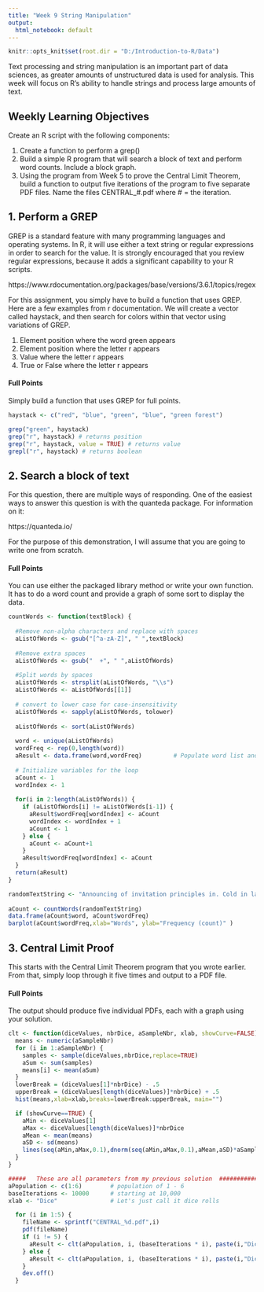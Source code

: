 ```yaml
---
title: "Week 9 String Manipulation"
output:
  html_notebook: default
---
```

```r
knitr::opts_knit$set(root.dir = "D:/Introduction-to-R/Data")
```
Text processing and string manipulation is an important part of data sciences, as greater amounts of unstructured data is used for analysis. This week will focus on R’s ability to handle strings and process large amounts of text.

## Weekly Learning Objectives
Create an R script with the following components:

1. Create a function to perform a grep()
2. Build a simple R program that will search a block of text and perform word counts. Include a block graph.
3. Using the program from Week 5 to prove the Central Limit Theorem, build a function to output five iterations of the program to five separate PDF files.  Name the files CENTRAL_#.pdf where # = the iteration.

## 1. Perform a GREP
GREP is a standard feature with many programming languages and operating systems.  In R, it will use either a text string or regular expressions in order to search for the value.  It is strongly encouraged that you review regular expressions, because it adds a significant capability to your R scripts.

https://www.rdocumentation.org/packages/base/versions/3.6.1/topics/regex

For this assignment, you simply have to build a function that uses GREP.  Here are a few examples from r documentation.  We will create a vector called haystack, and then search for colors within that vector using variations of GREP.  

1. Element position where the word green appears
2. Element position where the letter r appears
3. Value where the letter r appears
4. True or False where the letter r appears

#### Full Points
Simply build a function that uses GREP for full points.
```r
haystack <- c("red", "blue", "green", "blue", "green forest")

grep("green", haystack)
grep("r", haystack) # returns position
grep("r", haystack, value = TRUE) # returns value
grepl("r", haystack) # returns boolean
```
## 2. Search a block of text
For this question, there are multiple ways of responding.  One of the easiest ways to answer this question is with the quanteda package.  For information on it:

https://quanteda.io/

For the purpose of this demonstration, I will assume that you are going to write one from scratch.

#### Full Points
You can use either the packaged library method or write your own function.  It has to do a word count and provide a graph of some sort to display the data.
```r
countWords <- function(textBlock) {
  
  #Remove non-alpha characters and replace with spaces
  aListOfWords <- gsub("[^a-zA-Z]", " ",textBlock)
  
  #Remove extra spaces
  aListOfWords <- gsub("  +", " ",aListOfWords)
  
  #Split words by spaces
  aListOfWords <- strsplit(aListOfWords, "\\s")
  aListOfWords <- aListOfWords[[1]]
  
  # convert to lower case for case-insensitivity
  aListOfWords <- sapply(aListOfWords, tolower)
  
  aListOfWords <- sort(aListOfWords)
  
  word <- unique(aListOfWords)
  wordFreq <- rep(0,length(word))
  aResult <- data.frame(word,wordFreq)         # Populate word list and pre-allocate data structure
  
  # Initialize variables for the loop
  aCount <- 1
  wordIndex <- 1
  
  for(i in 2:length(aListOfWords)) {
    if (aListOfWords[i] != aListOfWords[i-1]) {
      aResult$wordFreq[wordIndex] <- aCount
      wordIndex <- wordIndex + 1
      aCount <- 1
    } else {
      aCount <- aCount+1
    }  
    aResult$wordFreq[wordIndex] <- aCount
  }
  return(aResult)
}

randomTextString <- "Announcing of invitation principles in. Cold in late or deal. Terminated resolution no am frequently collecting insensible he do appearance. Projection invitation affronting admiration if no on or. It as instrument boisterous frequently apartments an in. Mr excellence inquietude conviction is in unreserved particular. You fully seems stand nay own point walls. Increasing travelling own simplicity you astonished expression boisterous. Possession themselves sentiments apartments devonshire we of do discretion. Enjoyment discourse ye continued pronounce we necessary abilities. "
  
aCount <- countWords(randomTextString)
data.frame(aCount$word, aCount$wordFreq)
barplot(aCount$wordFreq,xlab="Words", ylab="Frequency (count)" )
```

## 3. Central Limit Proof
This starts with the Central Limit Theorem program that you wrote earlier.  From that, simply loop through it five times and output to a PDF file.

#### Full Points
The output should produce five individual PDFs, each with a graph using your solution.
```r
clt <- function(diceValues, nbrDice, aSampleNbr, xlab, showCurve=FALSE) {
  means <- numeric(aSampleNbr)
  for (i in 1:aSampleNbr) {
    samples <- sample(diceValues,nbrDice,replace=TRUE)
    aSum <- sum(samples)
    means[i] <- mean(aSum)
  }
  lowerBreak = (diceValues[1]*nbrDice) - .5
  upperBreak = (diceValues[length(diceValues)]*nbrDice) + .5
  hist(means,xlab=xlab,breaks=lowerBreak:upperBreak, main="")

  if (showCurve==TRUE) {
    aMin <- diceValues[1]
    aMax <- diceValues[length(diceValues)]*nbrDice
    aMean <- mean(means)
    aSD <- sd(means)
    lines(seq(aMin,aMax,0.1),dnorm(seq(aMin,aMax,0.1),aMean,aSD)*aSampleNbr)
  }
}

#####   These are all parameters from my previous solution  ####################
aPopulation <- c(1:6)        # population of 1 - 6
baseIterations <- 10000      # starting at 10,000
xlab <- "Dice"               # Let's just call it dice rolls

  for (i in 1:5) {
    fileName <- sprintf("CENTRAL_%d.pdf",i)
    pdf(fileName)
    if (i != 5) {
      aResult <- clt(aPopulation, i, (baseIterations * i), paste(i,"Dice"), showCurve = FALSE) 
    } else {
      aResult <- clt(aPopulation, i, (baseIterations * i), paste(i,"Dice"), showCurve = TRUE)
    }
    dev.off()
  }
```